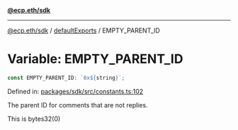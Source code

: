 [**@ecp.eth/sdk**](../../index.mdx)

***

[@ecp.eth/sdk](/sdk-reference/index.mdx) / [defaultExports](/sdk-reference/defaultExports/index.mdx) / EMPTY\_PARENT\_ID

# Variable: EMPTY\_PARENT\_ID

```ts
const EMPTY_PARENT_ID: `0x${string}`;
```

Defined in: [packages/sdk/src/constants.ts:102](https://github.com/ecp-eth/comments-monorepo/blob/main/packages/sdk/src/constants.ts#L102)

The parent ID for comments that are not replies.

This is bytes32(0)
